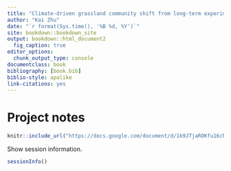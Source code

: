 ```yaml
--- 
title: "Climate-driven grassland community shift from long-term experiments and observations"
author: "Kai Zhu"
date: "`r format(Sys.time(), '%B %d, %Y')`"
site: bookdown::bookdown_site
output: bookdown::html_document2
  fig_caption: true
editor_options: 
  chunk_output_type: console
documentclass: book
bibliography: [book.bib]
biblio-style: apalike
link-citations: yes
---
```


# Project notes{-}

```r
knitr::include_url("https://docs.google.com/document/d/1k9JTjaROKfu16cNn-e27wjiY7kDUM4Zptw5wc3hIvdw/edit?usp=sharing")
```

Show session information.

```r
sessionInfo()
```
